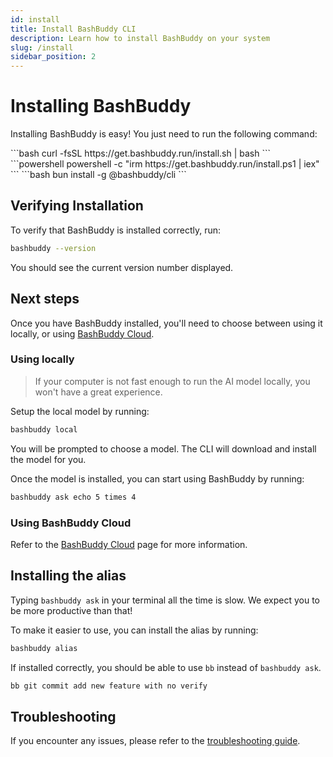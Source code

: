 ```yaml
---
id: install
title: Install BashBuddy CLI
description: Learn how to install BashBuddy on your system
slug: /install
sidebar_position: 2
---
```



# Installing BashBuddy

Installing BashBuddy is easy! You just need to run the following command:

<Tabs groupId="install-method">
  <TabItem value="bash" label="MacOS & Linux">
    ```bash curl -fsSL https://get.bashbuddy.run/install.sh | bash ```
  </TabItem>
  <TabItem value="powershell" label="Windows">
    ```powershell powershell -c "irm https://get.bashbuddy.run/install.ps1 | iex" ```
  </TabItem>
  <TabItem value="bun" label="bun">
    ```bash bun install -g @bashbuddy/cli ```
  </TabItem>
</Tabs>

## Verifying Installation

To verify that BashBuddy is installed correctly, run:

```bash
bashbuddy --version
```

You should see the current version number displayed.

## Next steps

Once you have BashBuddy installed, you'll need to choose between using it locally, or using [BashBuddy Cloud](/cloud).

### Using locally

> If your computer is not fast enough to run the AI model locally, you won't have a great experience.

Setup the local model by running:

```bash
bashbuddy local
```

You will be prompted to choose a model. The CLI will download and install the model for you.

Once the model is installed, you can start using BashBuddy by running:

```bash
bashbuddy ask echo 5 times 4
```

### Using BashBuddy Cloud

Refer to the [BashBuddy Cloud](/cloud) page for more information.

## Installing the alias

Typing `bashbuddy ask` in your terminal all the time is slow. We expect you to be more productive than that!

To make it easier to use, you can install the alias by running:

```bash
bashbuddy alias
```

If installed correctly, you should be able to use `bb` instead of `bashbuddy ask`.

```bash
bb git commit add new feature with no verify
```

## Troubleshooting

If you encounter any issues, please refer to the [troubleshooting guide](/troubleshooting).
